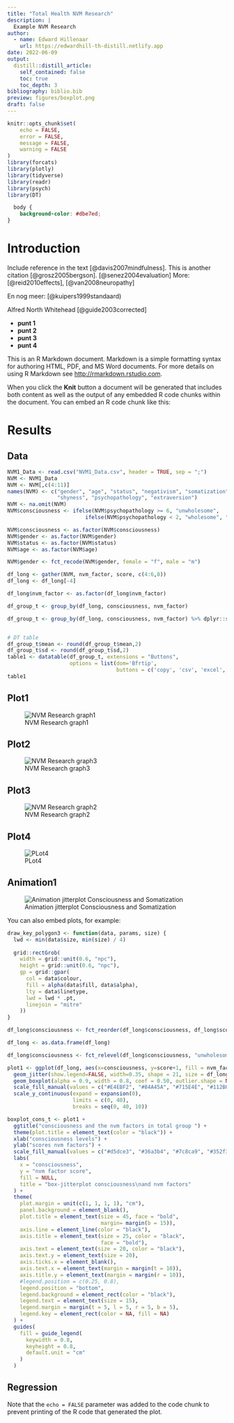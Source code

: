 ```yaml
---
title: "Total Health NVM Research"
description: |
  Example NVM Research 
author:
  - name: Edward Hillenaar
    url: https://edwardhill-th-distill.netlify.app
date: 2022-06-09
output:
  distill::distill_article:
    self_contained: false
    toc: true
    toc_depth: 3
bibliography: biblio.bib
preview: figures/boxplot.png
draft: false
---
```


```r
knitr::opts_chunk$set(
	echo = FALSE,
	error = FALSE,
	message = FALSE,
	warning = FALSE
)
library(forcats)
library(plotly)
library(tidyverse)
library(readr)
library(psych)
library(DT)
```

```css
  body {
    background-color: #dbe7ed;
}
```

# Introduction

Include reference in the text [@davis2007mindfulness]. This is another citation [@grosz2005bergson]. [@senez2004evaluation]
More: [@reid2010effects], [@van2008neuropathy]

En nog meer: [@kuipers1999standaard)

Alfred North Whitehead [@guide2003corrected]

 * **punt 1**
 * **punt 2**
 * **punt 3**
 * **punt 4**
 
This is an R Markdown document. Markdown is a simple formatting syntax for authoring HTML, PDF, and MS Word documents. For more details on using R Markdown see <http://rmarkdown.rstudio.com>.

When you click the **Knit** button a document will be generated that includes both content as well as the output of any embedded R code chunks within the document. You can embed an R code chunk like this:

# Results {.tabset}

## Data

```r
NVM1_Data <- read.csv("NVM1_Data.csv", header = TRUE, sep = ";")
NVM <- NVM1_Data
NVM <- NVM[,c(4:11)]
names(NVM) <- c("gender", "age", "status", "negativism", "somatization",
                "shyness", "psychopathology", "extraversion")
NVM <- na.omit(NVM)
NVM$consciousness <- ifelse(NVM$psychopathology >= 6, "unwholesome", 
                         ifelse(NVM$psychopathology < 2, "wholesome", "neutral"))

NVM$consciousness <- as.factor(NVM$consciousness)
NVM$gender <- as.factor(NVM$gender)
NVM$status <- as.factor(NVM$status)
NVM$age <- as.factor(NVM$age)

NVM$gender <- fct_recode(NVM$gender, female = "f", male = "m")

df_long <- gather(NVM, nvm_factor, score, c(4:6,8))
df_long <- df_long[-4]

df_long$nvm_factor <- as.factor(df_long$nvm_factor)

df_group_t <- group_by(df_long, consciousness, nvm_factor)

df_group_t <- group_by(df_long, consciousness, nvm_factor) %>% dplyr::summarise(mean=mean(score), sd=sd(score))


# DT table
df_group_t$mean <- round(df_group_t$mean,2)
df_group_t$sd <- round(df_group_t$sd,2)
table1 <- datatable(df_group_t, extensions = "Buttons",
                    options = list(dom='Bfrtip',
                                   buttons = c('copy', 'csv', 'excel', 'pdf', 'print')))
table1

```


## Plot1

![NVM Research graph1](https://raw.githubusercontent.com/EdwardHill15/Data/main/graphs/bar2_t_earthly.png)

## Plot2

![NVM Research graph3](https://raw.githubusercontent.com/EdwardHill15/Data/main/graphs/boxplot_cons_t.png)


## Plot3

![NVM Research graph2](https://raw.githubusercontent.com/EdwardHill15/Data/main/graphs/Scatter_t2_mf_natural.png)

## Plot4

![PLot4](https://raw.githubusercontent.com/EdwardHill15/Data/main/graphs/bar1_f.png)

## Animation1

![Animation jitterplot Consciousness and Somatization](https://raw.githubusercontent.com/EdwardHill15/Data/main/graphs/consciousness_som.gif)

You can also embed plots, for example:

```r
draw_key_polygon3 <- function(data, params, size) {
  lwd <- min(data$size, min(size) / 4)
  
  grid::rectGrob(
    width = grid::unit(0.6, "npc"),
    height = grid::unit(0.6, "npc"),
    gp = grid::gpar(
      col = data$colour,
      fill = alpha(data$fill, data$alpha),
      lty = data$linetype,
      lwd = lwd * .pt,
      linejoin = "mitre"
    ))
}

df_long$consciousness <- fct_reorder(df_long$consciousness, df_long$score)

df_long <- as.data.frame(df_long)

df_long$consciousness <- fct_relevel(df_long$consciousness, "unwholesome")

plot1 <- ggplot(df_long, aes(x=consciousness, y=score+1, fill = nvm_factor)) + 
  geom_jitter(show.legend=FALSE, width=0.35, shape = 21, size = df_long$nvm_factor) +
  geom_boxplot(alpha = 0.9, width = 0.8, coef = 0.50, outlier.shape = NA) + 
  scale_fill_manual(values = c("#E4EBF2", "#84A45A", "#715E4E", "#112B04")) +
  scale_y_continuous(expand = expansion(0),
                     limits = c(0, 40),
                     breaks = seq(0, 40, 10))

```

```r
boxplot_cons_t <- plot1 +
  ggtitle("consciousness and the nvm factors in total group ") + 
  theme(plot.title = element_text(color = "black")) +
  xlab("consciousness levels") + 
  ylab("scores nvm factors") + 
  scale_fill_manual(values = c("#d5dce3", "#36a3b4", "#7c8ca9", "#352f35")) + 
  labs(
    x = "consciousness",
    y = "nvm factor score",
    fill = NULL,
    title = "box-jitterplot consciousness\nand nvm factors"
  ) + 
  theme(
    plot.margin = unit(c(1, 1, 1, 1), "cm"),
    panel.background = element_blank(),
    plot.title = element_text(size = 45, face = "bold",
                              margin= margin(b = 15)),
    axis.line = element_line(color = "black"),
    axis.title = element_text(size = 25, color = "black",
                              face = "bold"),
    axis.text = element_text(size = 20, color = "black"),
    axis.text.y = element_text(size = 20),
    axis.ticks.x = element_blank(),
    axis.text.x = element_text(margin = margin(t = 10)),
    axis.title.y = element_text(margin = margin(r = 10)),
    #legend.position = c(0.25, 0.8),
    legend.position = "bottom",
    legend.background = element_rect(color = "black"),
    legend.text = element_text(size = 15),
    legend.margin = margin(t = 5, l = 5, r = 5, b = 5),
    legend.key = element_rect(color = NA, fill = NA)
  ) +
  guides(
    fill = guide_legend(
      keywidth = 0.8,
      keyheight = 0.8,
      default.unit = "cm"
    )
  )

``` 







## Regression

Note that the `echo = FALSE` parameter was added to the code chunk to prevent printing of the R code that generated the plot.


